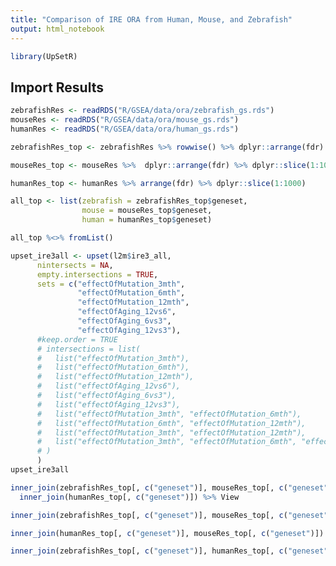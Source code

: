 ```yaml
---
title: "Comparison of IRE ORA from Human, Mouse, and Zebrafish"
output: html_notebook
---
```


```r
library(UpSetR)
```


## Import Results

```r
zebrafishRes <- readRDS("R/GSEA/data/ora/zebrafish_gs.rds")
mouseRes <- readRDS("R/GSEA/data/ora/mouse_gs.rds")
humanRes <- readRDS("R/GSEA/data/ora/human_gs.rds")
```

```r
zebrafishRes_top <- zebrafishRes %>% rowwise() %>% dplyr::arrange(fdr) %>% dplyr::slice(1:1000)
```

```r
mouseRes_top <- mouseRes %>%  dplyr::arrange(fdr) %>% dplyr::slice(1:1000)
```

```r
humanRes_top <- humanRes %>% arrange(fdr) %>% dplyr::slice(1:1000)
```

```r
all_top <- list(zebrafish = zebrafishRes_top$geneset,
                mouse = mouseRes_top$geneset,
                human = humanRes_top$geneset)

all_top %<>% fromList()
```

```r
upset_ire3all <- upset(l2m$ire3_all,
      nintersects = NA,
      empty.intersections = TRUE,
      sets = c("effectOfMutation_3mth", 
               "effectOfMutation_6mth",
               "effectOfMutation_12mth",
               "effectOfAging_12vs6",
               "effectOfAging_6vs3",
               "effectOfAging_12vs3"),
      #keep.order = TRUE
      # intersections = list(
      #   list("effectOfMutation_3mth"),
      #   list("effectOfMutation_6mth"),
      #   list("effectOfMutation_12mth"),
      #   list("effectOfAging_12vs6"),
      #   list("effectOfAging_6vs3"),
      #   list("effectOfAging_12vs3"),
      #   list("effectOfMutation_3mth", "effectOfMutation_6mth"),
      #   list("effectOfMutation_6mth", "effectOfMutation_12mth"),
      #   list("effectOfMutation_3mth", "effectOfMutation_12mth"),
      #   list("effectOfMutation_3mth", "effectOfMutation_6mth", "effectOfAging_6vs3")
      # )
      )
upset_ire3all
```


```r
inner_join(zebrafishRes_top[, c("geneset")], mouseRes_top[, c("geneset")]) %>%
  inner_join(humanRes_top[, c("geneset")]) %>% View
```

```r
inner_join(zebrafishRes_top[, c("geneset")], mouseRes_top[, c("geneset")]) %>% dim
```

```r
inner_join(humanRes_top[, c("geneset")], mouseRes_top[, c("geneset")]) %>% dim
```

```r
inner_join(zebrafishRes_top[, c("geneset")], humanRes_top[, c("geneset")]) %>% dim
```

